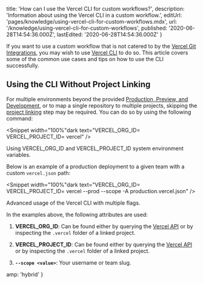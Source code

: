 
  title: 'How can I use the Vercel CLI for custom workflows?',
  description: 'Information about using the Vercel CLI in a custom workflow.',
  editUrl: 'pages/knowledge/using-vercel-cli-for-custom-workflows.mdx',
  url: '/knowledge/using-vercel-cli-for-custom-workflows',
  published: '2020-06-28T14:54:36.000Z',
  lastEdited: '2020-06-28T14:54:36.000Z'
}

If you want to use a custom workflow that is not catered to by the [Vercel Git Integrations](/docs/v2/git-integrations), you may wish to use [Vercel CLI](/docs/cli#getting-started) to do so. This article covers some of the common use cases and tips on how to use the CLI successfully.

## Using the CLI Without Project Linking

For multiple environments beyond the provided [Production, Preview, and Development](/docs/v2/build-step#environment-variables), or to map a single repository to multiple projects, skipping the [project linking](/docs/cli#commands/overview/project-linking) step may be required. You can do so by using the following command:

<Snippet width="100%"dark text="VERCEL_ORG_ID=<value> VERCEL_PROJECT_ID=<value> vercel" />
<Caption>Using <InlineCode>VERCEL_ORG_ID</InlineCode> and <InlineCode>VERCEL_PROJECT_ID</InlineCode> system environment variables.</Caption>

Below is an example of a production deployment to a given team with a custom `vercel.json` path:

<Snippet width="100%"dark text="VERCEL_ORG_ID=<value> VERCEL_PROJECT_ID=<value> vercel --prod --scope <value> -A production.vercel.json" />
<Caption>Advanced usage of the Vercel CLI with multiple flags.</Caption>

In the examples above, the following attributes are used:

1. **VERCEL_ORG_ID**: Can be found either by querying the [Vercel API](/docs/api#endpoints/teams/list-all-your-teams) or by inspecting the `.vercel` folder of a linked project.

2. **VERCEL_PROJECT_ID**: Can be found either by querying the [Vercel API](/docs/api#endpoints/projects/get-projects) or by inspecting the `.vercel` folder of a linked project.

3. **`--scope <value>`**: Your username or team slug.


  amp: 'hybrid'
}
